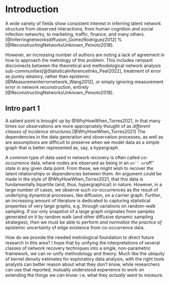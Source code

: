 # Introduction {#sec-intro}

A wide variety of fields show consistent interest in inferring latent network structure from observed interactions, from human cognition and social infection networks, to marketing, traffic, finance, and many others. [@Inferringnetworksdiffusion_GomezRodriguez2012]
% [@ReconstructingNetworksUnknown_Peixoto2018].

However, an increasing number of authors are noting a lack of agreement in how to approach the metrology of this problem. 
This includes rampant disconnects between the theoretical and methodological network analysis sub-communities[@Statisticalinferencelinks_Peel2022], treatment of error as purely aleatory, rather than epistemic [@Measurementerrornetwork_Wang2012], or simply ignoring measurement error in network reconstruction, entirely [@ReconstructingNetworksUnknown_Peixoto2018]. 

## Intro part 1


A salient point is brought up by @WhyHowWhen_Torres2021, in that many times our observations are more appropriately thought of as _different classes of incidence structures_.[@WhyHowWhen_Torres2021]
The dependencies in the data generation and observation processes, as well as are assumptions are difficult to preserve when we model data as a simple graph that is better represented as, say, a hypergraph. 

A common type of data used in network recovery is often called _co-occurrence_ data, where nodes are observed as being in an ``on'' or ``off'' state in any given data point. 
From these, we might wish to recover the latent relationships or dependencies between them. 
An argument could be made in the style of @WhyHowWhen_Torres2021, that this data is fundamentally bipartite (and, thus, hypergraphical) in nature. 
However, in a large number of cases, we observe such co-occurrences as the result of underlying dynamical processes, like diffusion, on a carrier graph. 
_Further_, an increasing amount of literature is dedicated to capturing statistical properties of very large graphs, e.g. through variations on random-walk sampling.
If our only snapshot of a large graph originates from samples generated on it by random walk (and other diffusive dynamic sampling strategies), then we must be able to perform _and normalize the practice of_ epistemic uncertainty of edge existence from co-occurrence data.

How do we provide the needed metrological foundation to direct future research in this area? 
I hope that by unifying the interpretations of several classes of network recovery techniques into a single, non-parametric framework, we can re-unify methodology and theory. 
Much like the ubiquity of kernel density estimates for exploratory data analysis, with the right tools analysts can better reason about what they don't know, while researchers can use that reported, mutually understood experience to work on extending the things we _can know_: i.e. what they _actually want to measure_. 

